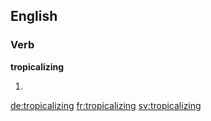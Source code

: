 
==English==

===Verb===
'''tropicalizing'''

# {{present participle of|tropicalize}}

[[de:tropicalizing]]
[[fr:tropicalizing]]
[[sv:tropicalizing]]
